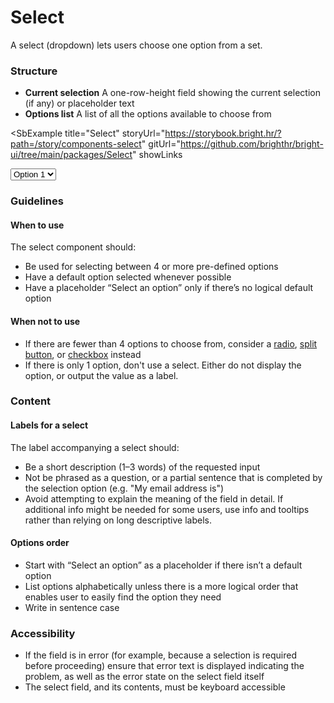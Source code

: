 
# Select

<Tabs defaultValue="design">
  <TabItem value="design" label="Design" default>

A select (dropdown) lets users choose one option from a set.

### Structure

- **Current selection** A one-row-height field showing the current selection (if any) or placeholder text
- **Options list** A list of all the options available to choose from

<SbExample
  title="Select"
  storyUrl="https://storybook.bright.hr/?path=/story/components-select"
  gitUrl="https://github.com/brighthr/bright-ui/tree/main/packages/Select"
  showLinks
>
  <Select label="">
    <option value="1">Option 1</option>
    <option value="2">Option 2</option>
    <option value="3">Option 3</option>
  </Select>
</SbExample>

### Guidelines

#### When to use

The select component should:

- Be used for selecting between 4 or more pre-defined options
- Have a default option selected whenever possible
- Have a placeholder “Select an option” only if there’s no logical default option

#### When not to use

- If there are fewer than 4 options to choose from, consider a [radio](./radio), [split button](./button-split), or [checkbox](./checkbox) instead
- If there is only 1 option, don't use a select. Either do not display the option, or output the value as a label.

### Content

#### Labels for a select

The label accompanying a select should:

- Be a short description (1–3 words) of the requested input
- Not be phrased as a question, or a partial sentence that is completed by the selection option (e.g. "My email address is")
- Avoid attempting to explain the meaning of the field in detail. If additional info might be needed for some users, use info and tooltips rather than relying on long descriptive labels.

#### Options order

- Start with “Select an option” as a placeholder if there isn’t a default option
- List options alphabetically unless there is a more logical order that enables user to easily find the option they need
- Write in sentence case

### Accessibility

- If the field is in error (for example, because a selection is required before proceeding) ensure that error text is displayed indicating the problem, as well as the error state on the select field itself
- The select field, and its contents, must be keyboard accessible

</TabItem>

  <TabItem value="react" label="React">

<SelectReadme />

  </TabItem>
</Tabs>
